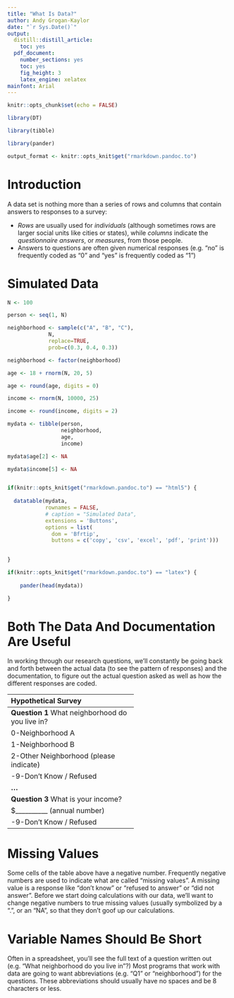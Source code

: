 ```yaml
---
title: "What Is Data?"
author: Andy Grogan-Kaylor
date: "`r Sys.Date()`"
output:
  distill::distill_article:
    toc: yes
  pdf_document: 
    number_sections: yes
    toc: yes
    fig_height: 3
    latex_engine: xelatex
mainfont: Arial
---
```


```r

knitr::opts_chunk$set(echo = FALSE)

library(DT)

library(tibble)

library(pander)

output_format <- knitr::opts_knit$get("rmarkdown.pandoc.to")

```

# Introduction

A data set is nothing more than a series of rows and columns that contain answers to responses to a survey:

* *Rows* are usually used for *individuals* (although sometimes rows are larger social units like cities or states), while *columns* indicate the *questionnaire answers*, or *measures*, from those people.
* Answers to questions are often given numerical responses (e.g. “no” is frequently coded as “0” and “yes” is frequently coded as “1”)

# Simulated Data


```r

N <- 100

person <- seq(1, N)

neighborhood <- sample(c("A", "B", "C"), 
             N, 
             replace=TRUE, 
             prob=c(0.3, 0.4, 0.3))

neighborhood <- factor(neighborhood)

age <- 18 + rnorm(N, 20, 5) 

age <- round(age, digits = 0)

income <- rnorm(N, 10000, 25)

income <- round(income, digits = 2)

mydata <- tibble(person, 
                 neighborhood,
                 age, 
                 income)

mydata$age[2] <- NA

mydata$income[5] <- NA


if(knitr::opts_knit$get("rmarkdown.pandoc.to") == "html5") { 
  
  datatable(mydata,
            rownames = FALSE,
            # caption = "Simulated Data",
            extensions = 'Buttons',
            options = list(
              dom = 'Bfrtip',
              buttons = c('copy', 'csv', 'excel', 'pdf', 'print')))

  
}

if(knitr::opts_knit$get("rmarkdown.pandoc.to") == "latex") { 
  
    pander(head(mydata))

}


```

# Both The Data And Documentation Are Useful

In working through our research questions, we’ll constantly be going back and forth between the actual data (to see the pattern of responses) and the documentation, to figure out the actual question asked as well as how the different responses are coded.

----------------------------------------
**Hypothetical Survey**
----------------------------------------
**Question 1**
What neighborhood do you live in?

0-Neighborhood A

1-Neighborhood B

2-Other Neighborhood (please indicate)

-9-Don't Know / Refused

**...**

**Question 3**
What is your income?

$__________ (annual number) 

-9-Don't Know / Refused
----------------------------------------

# Missing Values

Some cells of the table above have a negative number. Frequently negative numbers are used to indicate what are called “missing values”. A missing value is a response like “don’t know” or “refused to answer” or “did not answer”. Before we start doing calculations with our data, we’ll want to change negative numbers to true missing values (usually symbolized by a “.”, or an "NA", so that they don’t goof up our calculations.

# Variable Names Should Be Short

Often in a spreadsheet, you’ll see the full text of a question written out (e.g. “What neighborhood do you live in”?) Most programs that work with data are going to want abbreviations (e.g. “Q1” or “neighborhood”) for the questions. These abbreviations should usually have no spaces and be 8 characters or less.

